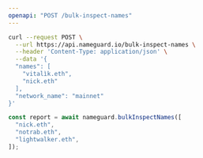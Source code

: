 ```yaml
---
openapi: "POST /bulk-inspect-names"
---
```


<RequestExample>

```bash cURL
curl --request POST \
  --url https://api.nameguard.io/bulk-inspect-names \
  --header 'Content-Type: application/json' \
  --data '{
  "names": [
    "vitalìk.eth",
    "nick.eth"
  ],
  "network_name": "mainnet"
}'
```

```ts SDK
const report = await nameguard.bulkInspectNames([
  "nick.eth",
  "notrab.eth",
  "lightwalker.eth",
]);
```

</RequestExample>
